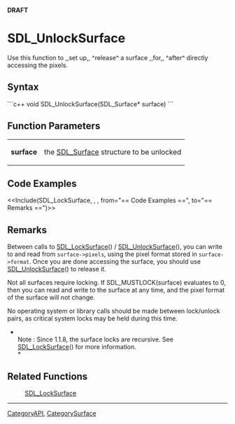 <!-- pragma section-numbers off -->
<!-- pragma disable-camelcase -->
'''DRAFT'''

= SDL_UnlockSurface =
Use this function to ,,set up,, ^release^ a surface ,,for,, ^after^ directly accessing the pixels.


== Syntax ==
```c++
void SDL_UnlockSurface(SDL_Surface* surface)
```

== Function Parameters ==
{|
|'''surface'''
|the [[SDL_Surface]] structure to be unlocked
|}

== Code Examples ==
<<Include(SDL_LockSurface, , , from="== Code Examples ==", to="== Remarks ==")>>

== Remarks ==
Between calls to [[SDL_LockSurface]]() / [[SDL_UnlockSurface]](), you can write to and read from <code>surface->pixels</code>, using the pixel format stored in <code>surface->format</code>. Once you are done accessing the surface, you should use [[SDL_UnlockSurface]]() to release it.

Not all surfaces require locking. If SDL_MUSTLOCK(surface) evaluates to 0, then you can read and write to the surface at any time, and the pixel format of the surface will not change.

No operating system or library calls should be made between lock/unlock pairs, as critical system locks may be held during this time. 

*<br/>Note : Since 1.1.8, the surface locks are recursive. See [[SDL_LockSurface]]() for more information. <br/>*

== Related Functions ==
:[[SDL_LockSurface]]

----
[[CategoryAPI]], [[CategorySurface]]
